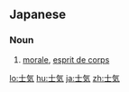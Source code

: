 {{also|士氣|士气}}
==Japanese==
{{ja-kanjitab|し|き|yomi=o}}

===Noun===
{{ja-noun|しき|kyu=士氣}}

# [[morale]], [[esprit de corps]]

[[lo:士気]]
[[hu:士気]]
[[ja:士気]]
[[zh:士気]]